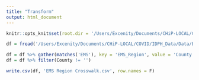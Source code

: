 ```yaml
---
title: "Transform"
output: html_document
---
```


```r
knitr::opts_knit$set(root.dir = '/Users/Excenity/Documents/CHiP-LOCAL/COVID/IDPH_Data/Data')

df = fread('/Users/Excenity/Documents/CHiP-LOCAL/COVID/IDPH_Data/Data/EMS Regions.csv')
```


```r
df = df %>% gather(matches('EMS'), key = 'EMS_Region', value = 'County')
df = df %>% filter(County != '')
```


```r
write.csv(df, 'EMS Region Crosswalk.csv', row.names = F)
```